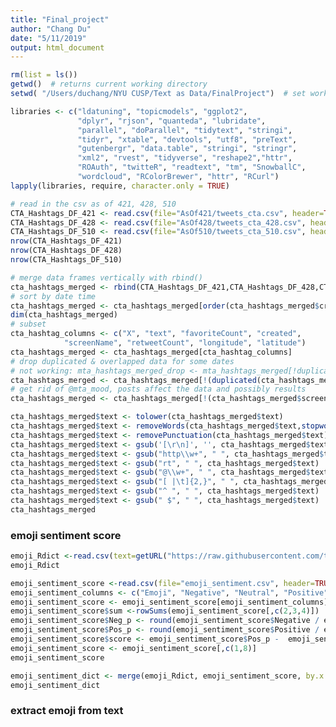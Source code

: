 ```yaml
---
title: "Final_project"
author: "Chang Du"
date: "5/11/2019"
output: html_document
---
```


```r
rm(list = ls())
getwd()  # returns current working directory
setwd( "/Users/duchang/NYU CUSP/Text as Data/FinalProject")  # set working directory
```
```r
libraries <- c("ldatuning", "topicmodels", "ggplot2", 
               "dplyr", "rjson", "quanteda", "lubridate", 
               "parallel", "doParallel", "tidytext", "stringi", 
               "tidyr", "xtable", "devtools", "utf8", "preText",
               "gutenbergr", "data.table", "stringi", "stringr",
               "xml2", "rvest", "tidyverse", "reshape2","httr",
               "ROAuth", "twitteR", "readtext", "tm", "SnowballC",
               "wordcloud", "RColorBrewer", "httr", "RCurl")
lapply(libraries, require, character.only = TRUE)
```

```r
# read in the csv as of 421, 428, 510
CTA_Hashtags_DF_421 <- read.csv(file="AsOf421/tweets_cta.csv", header=TRUE, sep=",", stringsAsFactors = F)
CTA_Hashtags_DF_428 <- read.csv(file="AsOf428/tweets_cta_428.csv", header=TRUE, sep=",", stringsAsFactors = F)
CTA_Hashtags_DF_510 <- read.csv(file="AsOf510/tweets_cta_510.csv", header=TRUE, sep=",", stringsAsFactors = F)
nrow(CTA_Hashtags_DF_421)
nrow(CTA_Hashtags_DF_428)
nrow(CTA_Hashtags_DF_510)
```

```r
# merge data frames vertically with rbind()
cta_hashtags_merged <- rbind(CTA_Hashtags_DF_421,CTA_Hashtags_DF_428,CTA_Hashtags_DF_510)
# sort by date time
cta_hashtags_merged <- cta_hashtags_merged[order(cta_hashtags_merged$created , decreasing = TRUE ),]
dim(cta_hashtags_merged)
# subset
cta_hashtag_columns <- c("X", "text", "favoriteCount", "created", 
            "screenName", "retweetCount", "longitude", "latitude")
cta_hashtags_merged <- cta_hashtags_merged[cta_hashtag_columns]
# drop duplicated & overlapped data for some dates
# not working: mta_hashtags_merged_drop <- mta_hashtags_merged[!duplicated(mta_hashtags_merged$text), ]
cta_hashtags_merged <- cta_hashtags_merged[!(duplicated(cta_hashtags_merged[c("text","created")]) | duplicated(cta_hashtags_merged[c("text","created")], fromLast = F)), ]
# get rid of @mta_mood, posts affect the data and possibly results
cta_hashtags_merged <- cta_hashtags_merged[!(cta_hashtags_merged$screenName== 'mta_mood'),]
```

```r
cta_hashtags_merged$text <- tolower(cta_hashtags_merged$text)
cta_hashtags_merged$text <- removeWords(cta_hashtags_merged$text,stopwords('en'))
cta_hashtags_merged$text <- removePunctuation(cta_hashtags_merged$text)
cta_hashtags_merged$text <- gsub('[\r\n]', '', cta_hashtags_merged$text)
cta_hashtags_merged$text <- gsub("http\\w+", " ", cta_hashtags_merged$text)
cta_hashtags_merged$text <- gsub("rt", " ", cta_hashtags_merged$text)
cta_hashtags_merged$text <- gsub("@\\w+", " ", cta_hashtags_merged$text)
cta_hashtags_merged$text <- gsub("[ |\t]{2,}", " ", cta_hashtags_merged$text)
cta_hashtags_merged$text <- gsub("^ ", " ", cta_hashtags_merged$text)
cta_hashtags_merged$text <- gsub(" $", " ", cta_hashtags_merged$text)
cta_hashtags_merged
```

### emoji sentiment score
```r
emoji_Rdict <-read.csv(text=getURL("https://raw.githubusercontent.com/today-is-a-good-day/emojis/master/emDict.csv"), header=TRUE, sep=";")
emoji_Rdict
```
```r
emoji_sentiment_score <-read.csv(file="emoji_sentiment.csv", header=TRUE, sep=",")
emoji_sentiment_columns <- c("Emoji", "Negative", "Neutral", "Positive")
emoji_sentiment_score <- emoji_sentiment_score[emoji_sentiment_columns]
emoji_sentiment_score$sum <-rowSums(emoji_sentiment_score[,c(2,3,4)])
emoji_sentiment_score$Neg_p <- round(emoji_sentiment_score$Negative / emoji_sentiment_score$sum, 3)
emoji_sentiment_score$Pos_p <- round(emoji_sentiment_score$Positive / emoji_sentiment_score$sum, 3)
emoji_sentiment_score$score <- emoji_sentiment_score$Pos_p -  emoji_sentiment_score$Neg_p
emoji_sentiment_score <- emoji_sentiment_score[,c(1,8)]
emoji_sentiment_score
```
```r
emoji_sentiment_dict <- merge(emoji_Rdict, emoji_sentiment_score, by.x = "Native", by.y = "Emoji")
emoji_sentiment_dict
```
### extract emoji from text

```r

```
